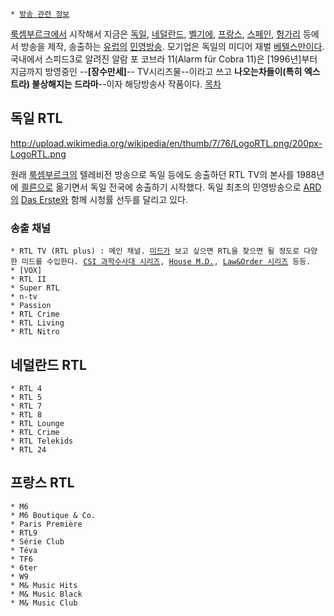  * [[방송 관련 정보]]

[[룩셈부르크]]에서 시작해서 지금은 [[독일]], [[네덜란드]], [[벨기에]], [[프랑스]], [[스페인]], [[헝가리]] 등에서 방송을 제작, 송출하는 [[유럽]]의 [[민영방송]]. 모기업은 독일의 미디어 재벌 [[베텔스만]]이다.
국내에서 스피드3로 알려진 알람 포 코브라 11(Alarm für Cobra 11)은 [1996년]부터 지금까지 방영중인 --'''[장수만세]'''-- TV시리즈물--이라고 쓰고 '''나오는차들이(특히 엑스트라) 불상해지는 드라마'''--이자 해당방송사 작품이다.
[[목차]]
== 독일 RTL ==
http://upload.wikimedia.org/wikipedia/en/thumb/7/76/LogoRTL.png/200px-LogoRTL.png

원래 [[룩셈부르크]]의 텔레비전 방송으로 독일 등에도 송출하던 RTL TV의 본사를 1988년에 [[쾰른]]으로 옮기면서 독일 전국에 송출하기 시작했다. 독일 최초의 민영방송으로 [[ARD]]의 [[Das Erste]]와 함께 시청률 선두를 달리고 있다.

=== 송출 채널 ===
 * RTL TV (RTL plus) : 메인 채널. [[미드]]가 보고 싶으면 RTL을 찾으면 될 정도로 다양한 미드를 수입한다. [[CSI 과학수사대 시리즈]], [[House M.D.]], [[Law&Order 시리즈]] 등등.
 * [VOX]
 * RTL II
 * Super RTL
 * n-tv
 * Passion
 * RTL Crime
 * RTL Living
 * RTL Nitro

== 네덜란드 RTL ==
 * RTL 4
 * RTL 5
 * RTL 7
 * RTL 8
 * RTL Lounge
 * RTL Crime
 * RTL Telekids
 * RTL 24

== 프랑스 RTL ==
 * M6
 * M6 Boutique & Co.
 * Paris Première
 * RTL9
 * Série Club
 * Téva
 * TF6
 * 6ter
 * W9
 * M& Music Hits
 * M& Music Black
 * M& Music Club
